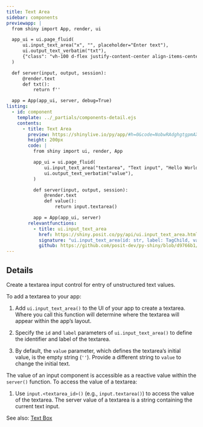 ```yaml
---
title: Text Area
sidebar: components
previewapp: |
  from shiny import App, render, ui

  app_ui = ui.page_fluid(
      ui.input_text_area("x", "", placeholder="Enter text"),
      ui.output_text_verbatim("txt"),
      {"class": "vh-100 d-flex justify-content-center align-items-center px-4"}
  )

  def server(input, output, session):
      @render.text
      def txt():
          return f''

  app = App(app_ui, server, debug=True)
listing:
  - id: component
    template: ../_partials/components-detail.ejs
    contents:
      - title: Text Area
        preview: https://shinylive.io/py/app/#h=0&code=NobwRAdghgtgpmAXGKAHVA6VBPMAaMAYwHsIAXOcpMAMwCdiYACAZwAsBLCbJjmVYnTJMArhzxM6lACZw6EgILoAOhFVpUAfTFMAvKI5YoAcziaaAGzHSAFKqYODGLqhFlNFAB7uoUqHbAvMl84KGV8JnDwiXCACTgLC2ImAHVBC2lwgEoMKGlpTUILKBYWANQyAFoAViYYT0qoN2SgysJKCjpsvHtHMQxiN1d3IM0ANzkAIygyPgCxqCs4bt6HEHCikpZwxEiwMbZKgEYABhOmACsRFlmabDbSCnI2jrkmRY5jCEqOChgWF7kN6oBrVcIAX1UOTyBU2pQCMHuTTILTg3kBnWyqlUshorDkEzoNhcbgkgzIwwkLDgpQ4pCyiFWTAAAlIILI6BggkzcUwFksbAymY5JHAyCI6BBeBBhly0cE-ILsdB0HomEpUDYNNpxPi6ISsqowOCALpAA
        height: 200px
        code: |
          from shiny import ui, render, App

          app_ui = ui.page_fluid(
              ui.input_text_area("textarea", "Text input", "Hello World"), #<<
              ui.output_text_verbatim("value"),
          )

          def server(input, output, session):
              @render.text
              def value():
                  return input.textarea()

          app = App(app_ui, server)
        relevantfunctions:
          - title: ui.input_text_area
            href: https://shiny.posit.co/py/api/ui.input_text_area.html#shiny.ui.input_text_area
            signature: "ui.input_text_area(id: str, label: TagChild, value: str = '', width: Optional = None, height: Optional = None, cols: Optional = None, rows: Optional = None, placeholder: Optional = None, resize: Optional = None, autoresize: bool = False, autocomplete: Optional = None, spellcheck: Optional = None)"
            github: https://github.com/posit-dev/py-shiny/blob/d9766b1/shiny/ui/_input_text.py#L83-L187
---
```


:::{#component}
:::

## Details

Create a textarea input control for entry of unstructured text values.

To add a textarea to your app:

  1. Add `ui.input_text_area()` to the UI of your app to create a textarea. Where you call this function will determine where the textarea will appear within the app's layout. 

  2. Specify the `id` and `label` parameters of `ui.input_text_area()` to define the identifier and label of the textarea. 

  3. By default, the `value` parameter, which defines the textarea's initial value, is the empty string (`''`). Provide a different string to `value` to change the initial text.


The value of an input component is accessible as a reactive value within the `server()` function. To access the value of a textarea:

  1. Use `input.<textarea_id>()` (e.g., `input.textarea()`) to access the value of the textarea. The server value of a textarea is a string containing the current text input.

See also: [Text Box](text-box.qmd)
